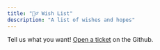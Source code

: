 ```yaml
---
title: "🧞‍♂️ Wish List"
description: "A list of wishes and hopes"
---
```


Tell us what you want! [Open a ticket](https://github.com/turbo-eth/template-web3-app/issues) on the Github.